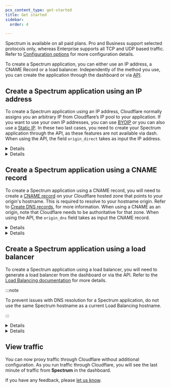 ```yaml
---
pcx_content_type: get-started
title: Get started
sidebar:
  order: 4

---
```



Spectrum is available on all paid plans. Pro and Business support selected protocols only, whereas Enterprise supports all TCP and UDP based traffic. Refer to [Configuration options](/spectrum/reference/configuration-options/) for more configuration details.

To create a Spectrum application, you can either use an IP address, a CNAME Record or a load balancer. Independently of the method you use, you can create the application through the dashboard or via [API](/api/resources/spectrum/subresources/apps/methods/list/).

## Create a Spectrum application using an IP address

To create a Spectrum application using an IP address, Cloudflare normally assigns you an arbitrary IP from Cloudflare’s IP pool to your application. If you want to use your own IP addresses, you can use [BYOIP](/spectrum/about/byoip/) or you can also use a [Static IP](/spectrum/about/static-ip/). In these two last cases, you need to create your Spectrum application through the API, as these features are not available via dash. When using the API, the field `origin_direct` takes as input the IP address.


<Details header="Add your application via Dashboard">

1. Log in to the [Cloudflare dashboard](https://dash.cloudflare.com/login).
2. Select **Spectrum**.
3. Select **Create an Application**. If this is your first time using Spectrum, the **Create an Application** modal appears.
4. Select your **Application Type**.
5. Under **Domain**, enter the domain that will use Spectrum.
6. Under **Edge Port**, enter the port Cloudflare should use for your application.
7. Under **Origin**, enter your application's origin IP and port.
8. If your application requires the client IP and supports [Proxy Protocol](https://www.haproxy.com/blog/haproxy/proxy-protocol/), enable **Proxy Protocols**. Proxy Protocol is a method for a proxy like Cloudflare to send the client IP to the origin application.
9. Select **Add**.


</Details>


<Details header="Add your application via API">

Below is a curl example and the associated data being posted to the API.

**API example:**

```bash
curl "https://api.cloudflare.com/client/v4/zones/{zone_id}/spectrum/apps" \
--header "Authorization: Bearer <API_TOKEN>" \
--header "Content-Type: application/json" \
--data '{"protocol":"tcp/22","dns":{"type":"CNAME","name":"ssh.example.com"},"origin_direct":["tcp://192.0.2.1:22"],"proxy_protocol":"off","ip_firewall":true,"tls":"full","edge_ips":{"type":"dynamic","connectivity":"all"},"traffic_type":"direct","argo_smart_routing":true}'
```

**Example data:**

```json
{
  "success": true,
  "errors": [],
  "messages": [],
  "result": {
    "id": "ea95132c15732412d22c1476fa83f27a",
    "protocol": "tcp/22",
    "dns": {
      "type": "CNAME",
      "name": "ssh.example.com"
    },
    "origin_direct": [
      "tcp://192.0.2.1:22"
    ],
    "proxy_protocol": "off",
    "ip_firewall": true,
    "tls": "full",
    "edge_ips": {
      "type": "dynamic",
      "connectivity": "all"
    },
    "traffic_type": "direct",
    "argo_smart_routing": true,
    "created_on": "2014-01-02T02:20:00Z",
    "modified_on": "2014-01-02T02:20:00Z"
  }
}
```


</Details>

## Create a Spectrum application using a CNAME record

To create a Spectrum application using a CNAME record, you will need to create a [CNAME record](https://www.cloudflare.com/learning/dns/dns-records/dns-cname-record/) on your Cloudflare hosted zone that points to your origin's hostname. This is required to resolve to your hostname origin. Refer to [Create DNS records](/dns/manage-dns-records/how-to/create-dns-records/#create-dns-records), for more information. When using a CNAME as an origin, note that Cloudflare needs to be authoritative for that zone. When using the API, the `origin_dns` field takes as input the CNAME record.


<Details header="Add your application via Dashboard">

1. Log in to the [Cloudflare dashboard](https://dash.cloudflare.com/login).
2. Select **Spectrum**.
3. Select **Create an Application**. If this is your first time using Spectrum, the **Create an Application** modal appears.
4. Select your **Application Type**.
5. Under **Domain**, enter the domain that will use Spectrum.
6. Under **Edge Port**, enter the port Cloudflare should use for your application.
7. Under **Origin**, enter your `CNAME` record name.
8. Select **Add**.


</Details>


<Details header="Add your application via API">

Below is a curl example and the associated data being posted to the API.

**API example:**

```bash
curl 'https://api.cloudflare.com/client/v4/zones/{zone_id}/spectrum/apps' \
--header "Authorization: Bearer <API_TOKEN>" \
--header "Content-Type: application/json" \
--data '{"dns":{"type":"CNAME","name":"spectrum-cname.example.com"},"ip_firewall":false,"protocol":"tcp/22","proxy_protocol":"off","tls":"off","origin_dns": {"name": "cname-to-origin.example.com", "ttl": 1200}, "origin_port": 22}'
```

**Example data:**

```json
{
  "dns": {
    "type": "CNAME",
    "name": "spectrum-cname.example.com"
  },
  "ip_firewall": false,
  "protocol": "tcp/22",
  "proxy_protocol": "off",
  "tls": "off",
  "origin_dns": {
    "name": "cname-to-origin.example.com",
    "ttl": 1200
  },
  "origin_port": 22
}
```


</Details>

## Create a Spectrum application using a load balancer

To create a Spectrum application using a load balancer, you will need to generate a load balancer from the dashboard or via the API. Refer to the [Load Balancing documentation](/load-balancing/additional-options/spectrum/#1-configure-your-load-balancer) for more details.

:::note


To prevent issues with DNS resolution for a Spectrum application, do not use the same Spectrum hostname as a current Load Balancing hostname.


:::


<Details header="Add your application via Dashboard">

<Render file="spectrum-with-load-balancer-dash" />


</Details>


<Details header="Add your application via API">

<Render file="spectrum-with-load-balancer-api" />


</Details>

## View traffic

You can now proxy traffic through Cloudflare without additional configuration. As you run traffic through Cloudflare, you will see the last minute of traffic from **Spectrum** in the dashboard.

If you have any feedback, please [let us know](https://community.cloudflare.com/c/website-application-performance/spectrum/48).
